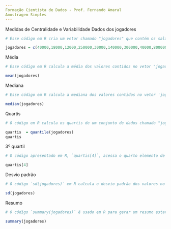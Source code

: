---
Formação Cientista de Dados - Prof. Fernando Amaral
Amostragem Simples
---
Medidas de Centralidade e Variabilidade
Dados dos jogadores
```{r}
# Esse código em R cria um vetor chamado "jogadores" que contém os salários de jogadores em unidades monetárias (não especificadas) em uma equipe esportiva. O vetor possui 9 elementos representando os salários individuais de cada jogador na equipe.

jogadores = c(40000,18000,12000,250000,30000,140000,300000,40000,800000)
```
Média
```{r}
# Esse código em R calcula a média dos valores contidos no vetor "jogadores". Ele soma todos os valores e divide pelo número de elementos no vetor para obter a média. O resultado é a média aritmética dos valores em "jogadores".

mean(jogadores)
```
Mediana
```{r}
# Esse código em R calcula a mediana dos valores contidos no vetor 'jogadores'. A função 'median' retorna o valor central quando os dados estão organizados em ordem crescente, sendo útil para encontrar o valor que divide a metade superior e inferior de um conjunto de dados numéricos.

median(jogadores)
```
Quartis
```{r}
# O código em R calcula os quartis de um conjunto de dados chamado "jogadores" usando a função "quantile". Em seguida, ele imprime os valores dos quartis calculados. Esses quartis são estatísticas que dividem os dados em quatro partes iguais, representando os 25%, 50% e 75% dos valores do conjunto de dados.

quartis  = quantile(jogadores)
quartis
```
3º quartil
```{r}
# O código apresentado em R, `quartis[4]`, acessa o quarto elemento de um vetor ou lista chamado "quartis". Isso significa que ele retorna o valor armazenado na quarta posição desse vetor ou lista.

quartis[4]
```
Desvio padrão
```{r}
# O código `sd(jogadores)` em R calcula o desvio padrão dos valores no vetor ou variável "jogadores". O desvio padrão é uma medida de dispersão que indica o quão os valores estão afastados da média, fornecendo uma ideia da variabilidade dos dados. Esse comando retorna o desvio padrão dos valores contidos em "jogadores".

sd(jogadores)
```
Resumo
```{r}
# O código `summary(jogadores)` é usado em R para gerar um resumo estatístico dos dados contidos no objeto `jogadores`. Ele fornece informações como média, mediana, quartis e valores máximos e mínimos das variáveis numéricas presentes no conjunto de dados, permitindo uma rápida visão geral das estatísticas descritivas dos jogadores.

summary(jogadores)
```
